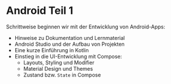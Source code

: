 # Android Teil 1

Schrittweise beginnen wir mit der Entwicklung von Android-Apps:

- Hinweise zu Dokumentation und Lernmaterial
- Android Studio und der Aufbau von Projekten
- Eine kurze Einführung in Kotlin
- Einstieg in die UI-Entwicklung mit Compose:
  - Layouts, Styling und Modifier
  - Material Design und Themes
  - Zustand bzw. `State` in Compose